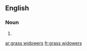==English==

===Noun===
{{head|en|plural}}

# {{plural of|grass widower|lang=en|nocat=1}}

[[ar:grass widowers]]
[[fr:grass widowers]]